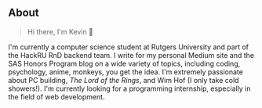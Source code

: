 ## About

> Hi there, I'm Kevin 👋

I'm currently a computer science student at Rutgers University and part of the HackRU RnD backend team. I write for my personal Medium site and the SAS Honors Program blog on a wide variety of topics, including coding, psychology, anime, monkeys, you get the idea. I'm extremely passionate about PC building, *The Lord of the Rings*, and Wim Hof (I only take cold showers!). I'm currently looking for a programming internship, especially in the field of web development.
